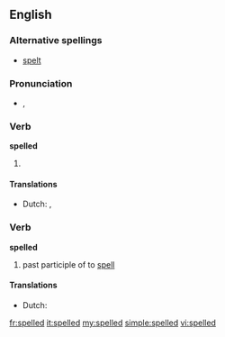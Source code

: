 ==English==

===Alternative spellings===
* [[spelt]] {{qualifier|British}}

===Pronunciation===
* {{IPA|/ˈspɛld/}}, {{SAMPA|/"spEld/}}

===Verb===
'''spelled'''

# {{past of|[[spell]]}}

====Translations====
* Dutch: {{t+|nl|spelde}}, {{t+|nl|spelden}}

===Verb===
'''spelled'''

# past participle of to [[spell]]

====Translations====
* Dutch: {{t+|nl|gespeld}}

[[fr:spelled]]
[[it:spelled]]
[[my:spelled]]
[[simple:spelled]]
[[vi:spelled]]